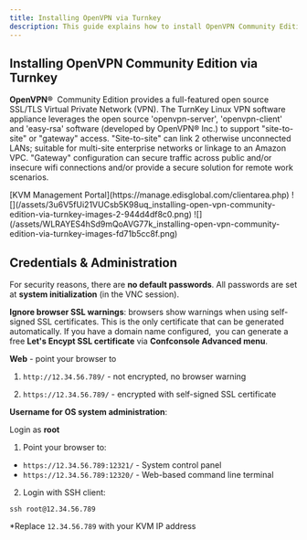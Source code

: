 ```yaml
---
title: Installing OpenVPN via Turnkey
description: This guide explains how to install OpenVPN Community Edition via Turnkey on a VPS.
---
```


## Installing OpenVPN Community Edition via Turnkey

**OpenVPN®**  Community Edition provides a full-featured open source SSL/TLS Virtual Private Network (VPN). The TurnKey Linux VPN software appliance leverages the open source 'openvpn-server', 'openvpn-client' and 'easy-rsa' software (developed by OpenVPN® Inc.) to support "site-to-site" or "gateway" access. "Site-to-site" can link 2 otherwise unconnected LANs; suitable for multi-site enterprise networks or linkage to an Amazon VPC. "Gateway" configuration can secure traffic across public and/or insecure wifi connections and/or provide a secure solution for remote work scenarios.

<Steps>
  <Step title='Log in to your'>
    [KVM Management Portal](https://manage.edisglobal.com/clientarea.php)
  </Step>
  <Step title='Locate your VPS in the Services tab' />
  <Step title='Click "AutoInstall OS"'>
    ![](/assets/3u6V5fUi21VUCsb5K98uq_installing-open-vpn-community-edition-via-turnkey-images-2-944d4df8c0.png)
  </Step>
  <Step title='Click on the "Turnkey Images" tab' />
  <Step title='Select OpenVPN from the dropdown' />
  <Step title='Click "Start the installation"'>
    ![](/assets/WLRAYES4hSd9mQoAVG77k_installing-open-vpn-community-edition-via-turnkey-images-fd71b5cc8f.png)
  </Step>
  <Step title='Start a VNC session and finish the installation / configuration of the appliance accordingly.' />
</Steps>

###

## Credentials & Administration

For security reasons, there are **no default passwords**. All passwords are set at **system initialization** (in the VNC session).

**Ignore browser SSL warnings**: browsers show warnings when using self-signed SSL certificates. This is the only certificate that can be generated automatically. If you have a domain name configured,  you can generate a free **Let's Encypt SSL certificate** via **Confconsole Advanced menu**.

**Web** - point your browser to

1. `http://12.34.56.789/` - not encrypted, no browser warning

2. `https://12.34.56.789/` - encrypted with self-signed SSL certificate

**Username for OS system administration**:

Login as **root**

1. Point your browser to:

- `https://12.34.56.789:12321/` - System control panel
- `https://12.34.56.789:12320/` - Web-based command line terminal

2. Login with SSH client:

```shell
ssh root@12.34.56.789
```

\*Replace `12.34.56.789` with your KVM IP address
